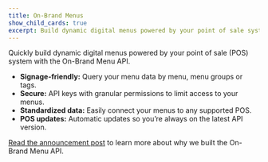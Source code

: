```yaml
---
title: On-Brand Menus
show_child_cards: true
excerpt: Build dynamic digital menus powered by your point of sale system.
---
```


Quickly build dynamic digital menus powered by your point of sale (POS) system with the On-Brand Menu API.

- **Signage-friendly:** Query your menu data by menu, menu groups or tags.
- **Secure:** API keys with granular permissions to limit access to your menus.
- **Standardized data:** Easily connect your menus to any supported POS.
- **POS updates:** Automatic updates so you’re always on the latest API version.

[Read the announcement post](https://www.raydiant.com/blog/how-to-elevate-your-restaurant-with-on-brand-digital-menus-and-signage/) to learn more about why we built the On-Brand Menu API.
